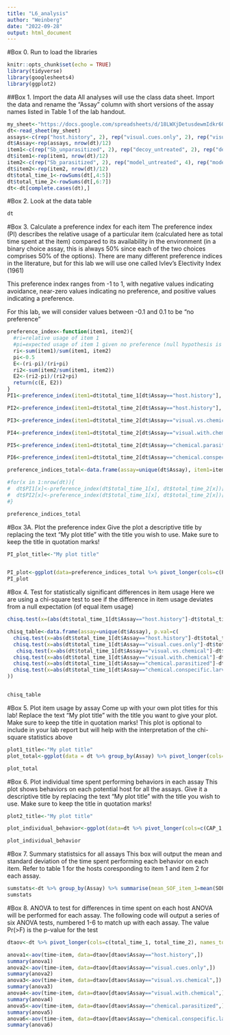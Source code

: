 ```yaml
---
title: "L6_analysis"
author: "Weinberg"
date: "2022-09-28"
output: html_document
---
```

#Box 0. Run to load the libraries
```r
knitr::opts_chunk$set(echo = TRUE)
library(tidyverse)
library(googlesheets4)
library(ggplot2)
```

##Box 1. Import the data
All analyses will use the class data sheet. Import the data and rename the "Assay" column with short versions of the assay names listed in Table 1 of the lab handout.
```r
my_sheet<-"https://docs.google.com/spreadsheets/d/18LWXjDetusdewmIdkr60G75vSkLZ9-96Sk3EiJ36uGI/edit?usp=sharing"
dt<-read_sheet(my_sheet)
assays<-c(rep("host.history", 2), rep("visual.cues.only", 2), rep("visual.vs.chemical", 2), rep("visual.with.chemical", 2), rep("chemical.parasitized", 2), rep("chemical.conspecific.larva", 2))
dt$Assay<-rep(assays, nrow(dt)/12)
item1<-c(rep("Sb_unparasitized", 2), rep("decoy_untreated", 2), rep("decoy_treated_unparasitized", 4), rep("Sb_treated_unparasitized", 4))
dt$item1<-rep(item1, nrow(dt)/12)
item2<-c(rep("Sb_parasitized", 2), rep("model_untreated", 4), rep("model_treated_unparasitized", 2), rep("Sb_treated_parasitized", 2), rep("Sb_treated_larvae", 2))
dt$item2<-rep(item2, nrow(dt)/12)
dt$total_time_1<-rowSums(dt[,4:5])
dt$total_time_2<-rowSums(dt[,6:7])
dt<-dt[complete.cases(dt),]
```

#Box 2. Look at the data table
```r
dt
```

#Box 3. Calculate a preference index for each item
The preference index (PI) describes the relative usage of a particular item (calculated here as total time spent at the item) compared to its availability in the environment (in a binary choice assay, this is always 50% since each of the two choices comprises 50% of the options). There are many different preference indices in the literature, but for this lab we will use one called Ivlev's Electivity Index (1961)

This preference index ranges from -1 to 1, with negative values indicating avoidance, near-zero values indicating no preference, and positive values indicating a preference.

For this lab, we will consider values between -0.1 and 0.1 to be "no preference"
```r
preference_index<-function(item1, item2){
  #ri=relative usage of item 1
  #pi=expected usage of item 1 given no preference (null hypothesis is that the item would be chosen 50% of the time)
  ri<-sum(item1)/sum(item1, item2)
  pi<-0.5
  E<-(ri-pi)/(ri+pi)
  ri2<-sum(item2/sum(item1, item2))
  E2<-(ri2-pi)/(ri2+pi)
  return(c(E, E2))
}
PI1<-preference_index(item1=dt$total_time_1[dt$Assay=="host.history"], item2 = dt$total_time_2[dt$Assay=="host.history"])

PI2<-preference_index(item1=dt$total_time_2[dt$Assay=="host.history"], item2 = dt$total_time_1[dt$Assay=="host.history"])

PI3<-preference_index(item1=dt$total_time_2[dt$Assay=="visual.vs.chemical"], item2 = dt$total_time_1[dt$Assay=="visual.vs.chemical"])

PI4<-preference_index(item1=dt$total_time_2[dt$Assay=="visual.with.chemical"], item2 = dt$total_time_1[dt$Assay=="visual.with.chemical"])

PI5<-preference_index(item1=dt$total_time_2[dt$Assay=="chemical.parasitized"], item2 = dt$total_time_1[dt$Assay=="chemical.parasitized"])

PI6<-preference_index(item1=dt$total_time_2[dt$Assay=="chemical.conspecific.larva"], item2 = dt$total_time_1[dt$Assay=="chemical.conspecific.larva"])

preference_indices_total<-data.frame(assay=unique(dt$Assay), item1=item1[seq(1, length(item1), 2)], item2=item2[seq(1, length(item2), 2)], PI_item1=c(PI1[1], PI2[1], PI3[1], PI4[1], PI5[1], PI6[1]), PI_item2=c(PI1[2], PI2[2], PI3[2], PI4[2], PI5[2], PI6[2]))

#for(x in 1:nrow(dt)){
#  dt$PI1[x]<-preference_index(dt$total_time_1[x], dt$total_time_2[x])[1]
#  dt$PI2[x]<-preference_index(dt$total_time_1[x], dt$total_time_2[x])[2]
#}

preference_indices_total
```

#Box 3A. Plot the preference index
Give the plot a descriptive title by replacing the text "My plot title" with the title you wish to use. Make sure to keep the title in quotation marks!
```r
PI_plot_title<-"My plot title"


PI_plot<-ggplot(data=preference_indices_total %>% pivot_longer(cols=c(PI_item1, PI_item2), names_to="item", values_to = "PI"), aes(x=assay, y=PI, fill=item)) +geom_col(position="dodge")+theme(axis.text.x = element_text(angle = 90, vjust = 0.5, hjust=1))+ggtitle(PI_plot_title)
PI_plot
```
#Box 4. Test for statistically significant differences in item usage
Here we are using a chi-square test to see if the difference in item usage deviates from a null expectation (of equal item usage)

```r
chisq.test(x=(abs(dt$total_time_1[dt$Assay=="host.history"]-dt$total_time_2[dt$Assay=="host.history"])))

chisq_table<-data.frame(assay=unique(dt$Assay), p.val=c(
  chisq.test(x=abs(dt$total_time_1[dt$Assay=="host.history"]-dt$total_time_2[dt$Assay=="host.history"]))$p.value,
  chisq.test(x=abs(dt$total_time_1[dt$Assay=="visual.cues.only"]-dt$total_time_2[dt$Assay=="visual.cues.only"]))$p.value,
   chisq.test(x=abs(dt$total_time_1[dt$Assay=="visual.vs.chemical"]-dt$total_time_2[dt$Assay=="visual.vs.chemical"]))$p.value,
  chisq.test(x=abs(dt$total_time_1[dt$Assay=="visual.with.chemical"]-dt$total_time_2[dt$Assay=="visual.with.chemical"]))$p.value,
  chisq.test(x=abs(dt$total_time_1[dt$Assay=="chemical.parasitized"]-dt$total_time_2[dt$Assay=="chemical.parasitized"]))$p.value,
  chisq.test(x=abs(dt$total_time_1[dt$Assay=="chemical.conspecific.larva"]-dt$total_time_2[dt$Assay=="chemical.conspecific.larva"]))$p.value
))


chisq_table

```


#Box 5. Plot item usage by assay
Come up with your own plot titles for this lab! Replace the text "My plot title" with the title you want to give your plot. Make sure to keep the title in quotation marks!
This plot is optional to include in your lab report but will help with the interpretation of the chi-square statistics above
```r
plot1_title<-"My plot title"
plot_total<-ggplot(data = dt %>% group_by(Assay) %>% pivot_longer(cols=c(total_time_1, total_time_2), names_to = "item", values_to = "time"), aes(x=Assay, y=time, fill=item))+geom_col(position="dodge")+theme(axis.text.x = element_text(angle = 90, vjust = 0.5, hjust=1))+ggtitle(plot1_title)

plot_total
```


#Box 6. Plot individual time spent performing behaviors in each assay
This plot shows behaviors on each potential host for all the assays. Give it a descriptive title by replacing the text "My plot title" with the title you wish to use. Make sure to keep the title in quotation marks!
```r
plot2_title<-"My plot title"

plot_individual_behavior<-ggplot(data=dt %>% pivot_longer(cols=c(CAP_1, SOF_1, CAP_2, SOF_2), names_to="behavior_item", values_to = "time"), aes(x=Assay, y=time, color=behavior_item)) + geom_point(position = position_dodge2(width=0.5))+ggtitle(plot2_title)

plot_individual_behavior
```

#Box 7. Summary statistsics for all assays
This box will output the mean and standard deviation of the time spent performing each behavior on each item. Refer to table 1 for the hosts coresponding to item 1 and item 2 for each assay. 
```r
sumstats<-dt %>% group_by(Assay) %>% summarise(mean_SOF_item_1=mean(SOF_1), sd_SOF_item_1=sd(SOF_1), variance_SOF_item_1=mean_CAP_item_1=mean(CAP_1), sd_CAP_item_1=sd(CAP_1), mean_SOF_item_2<-mean(SOF_2), sd_SOF_item_2=sd(SOF_2), mean_CAP_item_2=mean(CAP_2), sd_CAP_item_2=sd(CAP_2))
sumstats
```


#Box 8. ANOVA to test for differences in time spent on each host
ANOVA will be performed for each assay. The following code will output a series of six ANOVA tests, numbered 1-6 to match up with each assay. The value Pr(>F) is the p-value for the test
```r
dtaov<-dt %>% pivot_longer(cols=c(total_time_1, total_time_2), names_to = "item", values_to = "time")

anova1<-aov(time~item, data=dtaov[dtaov$Assay=="host.history",])
summary(anova1)
anova2<-aov(time~item, data=dtaov[dtaov$Assay=="visual.cues.only",])
summary(anova2)
anova3<-aov(time~item, data=dtaov[dtaov$Assay=="visual.vs.chemical",])
summary(anova3)
anova4<-aov(time~item, data=dtaov[dtaov$Assay=="visual.with.chemical",])
summary(anova4)
anova5<-aov(time~item, data=dtaov[dtaov$Assay=="chemical.parasitized",])
summary(anova5)
anova6<-aov(time~item, data=dtaov[dtaov$Assay=="chemical.conspecific.larva",])
summary(anova6)

```
